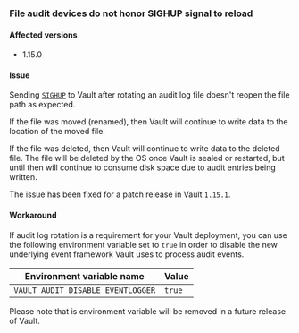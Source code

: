 ### File audit devices do not honor SIGHUP signal to reload

#### Affected versions

- 1.15.0

#### Issue

Sending [`SIGHUP`](/vault/docs/audit/file#log-file-rotation) to Vault after rotating
an audit log file doesn't reopen the file path as expected.

If the file was moved (renamed), then Vault will continue to write data to the location
of the moved file.

If the file was deleted, then Vault will continue to write data to the deleted file.
The file will be deleted by the OS once Vault is sealed or restarted, but
until then will continue to consume disk space due to audit entries being written.

The issue has been fixed for a patch release in Vault `1.15.1`.

#### Workaround

If audit log rotation is a requirement for your Vault deployment, you can use the
following environment variable set to `true` in order to disable the new underlying
event framework Vault uses to process audit events.

| Environment variable name         | Value  |
|-----------------------------------|--------|
| `VAULT_AUDIT_DISABLE_EVENTLOGGER` | `true` |

Please note that is environment variable will be removed in a future release of Vault.
